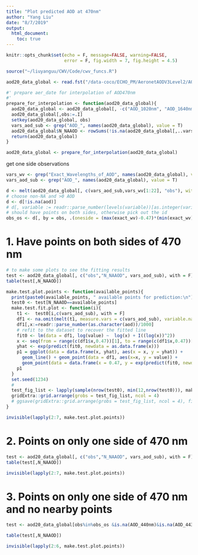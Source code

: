 ```yaml
---
title: "Plot predicted AOD at 470nm"
author: "Yang Liu"
date: "8/7/2019"
output:
  html_document:
    toc: true
---
```

```r
knitr::opts_chunk$set(echo = F, message=FALSE, warning=FALSE,
                      error = F, fig.width = 7, fig.height = 4.5)
```

```r
source("~/liuyanguu/CWV/Code/cwv_funcs.R")

aod20_data_global <- read.fst("/data-coco/ECHO_PM/AeronetAODV3Level2/AOD_Level20_All_Points_V3_global.fst", as.data.table = T)

#' prepare aer_date for interpolation of AOD470nm 
#' 
prepare_for_interpolation <- function(aod20_data_global){
  aod20_data_global <- aod20_data_global[, -c("AOD_1020nm", "AOD_1640nm"), with = F]
  aod20_data_global[,obs:=.I]
  setkey(aod20_data_global, obs)
  vars_aod_sub <- grep("AOD_", names(aod20_data_global), value = T)
  aod20_data_global$N_NAAOD <- rowSums(!is.na(aod20_data_global[,..vars_aod_sub]))
  return(aod20_data_global)
}

aod20_data_global <- prepare_for_interpolation(aod20_data_global)

```

get one side observations

```r
vars_wv <- grep("Exact_Wavelengths_of_AOD", names(aod20_data_global), value = T)
vars_aod_sub <- grep("AOD_", names(aod20_data_global), value = T)

d <- melt(aod20_data_global[, c(vars_aod_sub,vars_wv[1:22], "obs"), with = F], measure = list(vars_aod_sub, vars_wv[1:22]),value.name = c("aod", "exact_wv"))
# choose non-NA and >0 AOD
d <- d[!is.na(aod)]
# d[, variable := readr::parse_number(levels(variable))[as.integer(variable)]]
# should have points on both sides, otherwise pick out the id
obs_os <- d[, by = obs, .(oneside = (max(exact_wv)-0.47)*(min(exact_wv)-0.47)>0)][oneside ==T, obs]

```

# 1. Have points on both sides of 470 nm

```r
# to make some plots to see the fitting results 
test <- aod20_data_global[, c("obs","N_NAAOD", vars_aod_sub), with = F][!obs%in%obs_os]
table(test[,N_NAAOD])

make.test.plot.points <- function(available_points){
  print(paste0(available_points, " available points for prediction:\n"))
  test0 <- test[N_NAAOD==available_points]
  make.test.fit.plot <- function(i){
    t1 <-  test0[i,c(vars_aod_sub), with = F]
    df1 <- na.omit(melt(t1, measure.vars = c(vars_aod_sub), variable.name = "aod"))
    df1[,x:=readr::parse_number(as.character(aod))/1000]
    # refit to the dataset to recover the fitted line 
    fit0 <- lm(data = df1, log(value) ~  log(x) + I((log(x))^2))
    x <- seq(from = range(c(df1$x,0.47))[1], to = range(c(df1$x,0.47))[2], length.out = 100)
    yhat <- exp(predict(fit0, newdata = as.data.frame(x)))
    p1 = ggplot(data = data.frame(x, yhat), aes(x = x, y = yhat)) + 
      geom_line() + geom_point(data = df1, aes(x=x, y = value)) + 
      geom_point(data = data.frame(x = 0.47, y = exp(predict(fit0, newdata = data.frame(x = 0.47)))), aes(x=x, y=y), color = "red", size = 2) + theme_classic()
    p1
  }
  set.seed(1234)
  # 
  test_fig_list <- lapply(sample(nrow(test0), min(12,nrow(test0))), make.test.fit.plot)
  gridExtra::grid.arrange(grobs = test_fig_list, ncol = 4)
  # ggsave(gridExtra::grid.arrange(grobs = test_fig_list, ncol = 4), file = paste0( "figure/190806_fitted_pred470_os_n",available_points,".png"), width = 12, height = ceiling(nrow(test0)/4)*3)
}

invisible(lapply(2:7, make.test.plot.points))

```

# 2. Points on only one side of 470 nm

```r
test <- aod20_data_global[, c("obs","N_NAAOD", vars_aod_sub), with = F][obs%in%obs_os]
table(test[,N_NAAOD])

invisible(lapply(2:7, make.test.plot.points))


```

# 3. Points on only one side of 470 nm and no nearby points

```r
test <- aod20_data_global[obs%in%obs_os &is.na(AOD_440nm)&is.na(AOD_443nm)&is.na(AOD_490nm) &is.na(AOD_500nm),]

table(test[,N_NAAOD])

invisible(lapply(2:6, make.test.plot.points))

```

